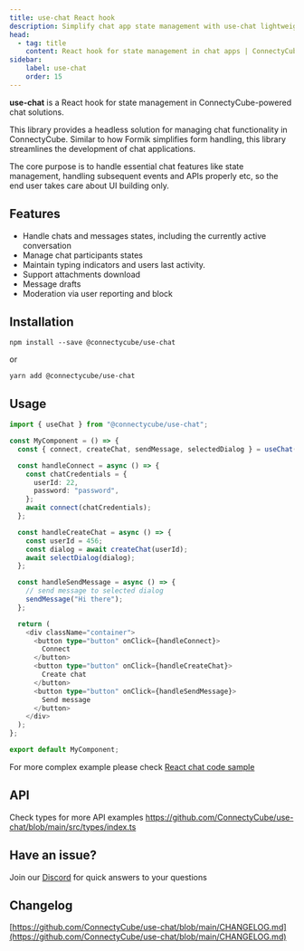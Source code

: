 ```yaml
---
title: use-chat React hook
description: Simplify chat app state management with use-chat lightweight React hook for real-time chat.
head:
  - tag: title
    content: React hook for state management in chat apps | ConnectyCube
sidebar: 
    label: use-chat
    order: 15
---
```



**use-chat** is a React hook for state management in ConnectyCube-powered chat solutions.

This library provides a headless solution for managing chat functionality in ConnectyCube. Similar to how Formik simplifies form handling, this library streamlines the development of chat applications.

The core purpose is to handle essential chat features like state management, handling subsequent events and APIs properly etc, so the end user takes care about UI building only.

## Features

- Handle chats and messages states, including the currently active conversation
- Manage chat participants states
- Maintain typing indicators and users last activity.
- Support attachments download
- Message drafts
- Moderation via user reporting and block

## Installation

```
npm install --save @connectycube/use-chat
```

or

```
yarn add @connectycube/use-chat
```

## Usage

```ts
import { useChat } from "@connectycube/use-chat";

const MyComponent = () => {
  const { connect, createChat, sendMessage, selectedDialog } = useChat();

  const handleConnect = async () => {
    const chatCredentials = {
      userId: 22,
      password: "password",
    };
    await connect(chatCredentials);
  };

  const handleCreateChat = async () => {
    const userId = 456;
    const dialog = await createChat(userId);
    await selectDialog(dialog);
  };

  const handleSendMessage = async () => {
    // send message to selected dialog
    sendMessage("Hi there");
  };

  return (
    <div className="container">
      <button type="button" onClick={handleConnect}>
        Connect
      </button>
      <button type="button" onClick={handleCreateChat}>
        Create chat
      </button>
      <button type="button" onClick={handleSendMessage}>
        Send message
      </button>
    </div>
  );
};

export default MyComponent;
```

For more complex example please check [React chat code sample](https://github.com/ConnectyCube/connectycube-web-samples/tree/master/chat-react)

## API

Check types for more API examples https://github.com/ConnectyCube/use-chat/blob/main/src/types/index.ts

## Have an issue?

Join our [Discord](https://discord.com/invite/zqbBWNCCFJ) for quick answers to your questions

## Changelog

[https://github.com/ConnectyCube/use-chat/blob/main/CHANGELOG.md](https://github.com/ConnectyCube/use-chat/blob/main/CHANGELOG.md)